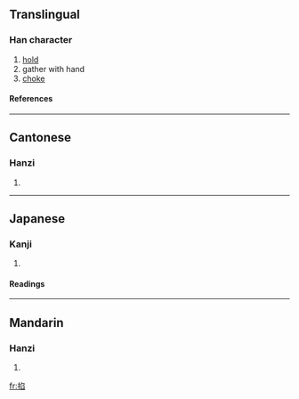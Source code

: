==Translingual==
===Han character===
{{Han char|rn=64|rad=手|as=08|sn=11|four=5707<sub>7</sub>|canj=手弓竹X (QNHX)}}
# [[hold]]
# gather with hand
# [[choke]]
====References====
{{Han ref|kx=0437.110|dkj=12253|dj=0787.010|hdz=31902.070|uh=6390|ud=25488|bh=D574|bd=54644}}
----
==Cantonese==
===Hanzi===
{{yue-hanzi|jyut=|y=haap3}}
# {{defn|Cantonese}}
----
==Japanese==
===Kanji===
{{ja-kanji|grade=|rs=手08}}
# {{defn|Japanese}} 
====Readings====
{{ja-readings|on=[[こう]] (kō), [[きょう]] (kyō)|kun=[[つまむ]] (tsumamu)}}
----
==Mandarin==
===Hanzi===
{{cmn-hanzi|pin=[[qiā]] (qia1)|wg=ch'ia<sup>1</sup>}}
# {{defn|Mandarin}}

[[fr:掐]]